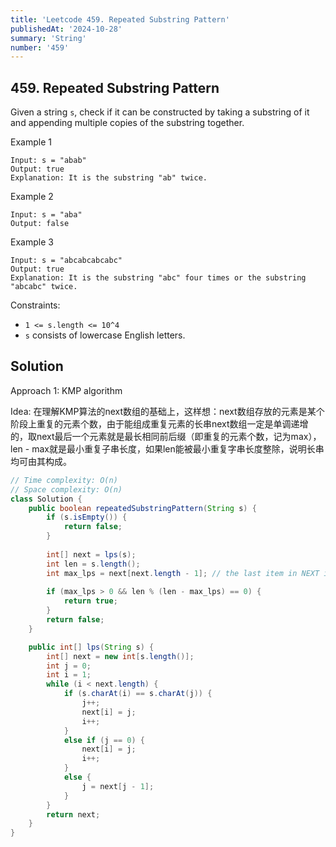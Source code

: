 ```yaml
---
title: 'Leetcode 459. Repeated Substring Pattern'
publishedAt: '2024-10-28'
summary: 'String'
number: '459'
---
```


## 459. Repeated Substring Pattern
Given a string `s`, check if it can be constructed by taking a substring of it and appending multiple copies of the substring together.

Example 1
`````
Input: s = "abab"
Output: true
Explanation: It is the substring "ab" twice.
`````

Example 2
`````
Input: s = "aba"
Output: false
`````

Example 3
`````
Input: s = "abcabcabcabc"
Output: true
Explanation: It is the substring "abc" four times or the substring "abcabc" twice.
`````

Constraints:

- `1 <= s.length <= 10^4`
- `s` consists of lowercase English letters.

## Solution
Approach 1: KMP algorithm

Idea: 在理解KMP算法的next数组的基础上，这样想：next数组存放的元素是某个阶段上重复的元素个数，由于能组成重复元素的长串next数组一定是单调递增的，取next最后一个元素就是最长相同前后缀（即重复的元素个数，记为max），len - max就是最小重复子串长度，如果len能被最小重复字串长度整除，说明长串均可由其构成。
````JAVA
// Time complexity: O(n)
// Space complexity: O(n)
class Solution {
    public boolean repeatedSubstringPattern(String s) {
        if (s.isEmpty()) {
            return false;
        }
        
        int[] next = lps(s);
        int len = s.length();
        int max_lps = next[next.length - 1]; // the last item in NEXT is the max lps for String s
        
        if (max_lps > 0 && len % (len - max_lps) == 0) {
            return true;
        }
        return false;
    }

    public int[] lps(String s) {
        int[] next = new int[s.length()];
        int j = 0;
        int i = 1;
        while (i < next.length) {
            if (s.charAt(i) == s.charAt(j)) {
                j++;
                next[i] = j;
                i++;
            }
            else if (j == 0) {
                next[i] = j;
                i++;
            }
            else {
                j = next[j - 1];
            }
        }
        return next;
    }
}
````